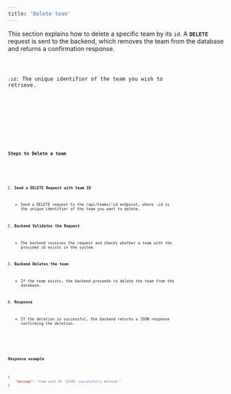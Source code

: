 ```yaml
---
title: 'Delete team'
---
```



This section explains how to delete a specific team by its <code>id</code>.
A <code><strong>DELETE</strong></code> request is sent to the backend, which removes the team
from the database and returns a confirmation response.

<Code code='DELETE /api/teams/:id' title='Endpoint' mark='DELETE' />

<code>:id</code>: The unique identifier of the team you wish to retrieve.

<Tabs>
    <TabItem label='cURL'>
        <Code
            lang='sh'
            code='curl http://osticket.homestead.local/api/teams/:id -u "email:password"'
        />
    </TabItem>
    <TabItem label='PHP'>
        <Code lang='shell' code='DELETE /api/teams/:id' />
    </TabItem>
</Tabs>

### Steps to Delete a team

<Steps>

1. <strong>Send a DELETE Request with team ID</strong>

    - Send a DELETE request to the /api/teams/:id endpoint, where :id is the unique identifier of the team you want to delete.

2. <strong>Backend Validates the Request</strong>

    - The backend receives the request and checks whether a team with the provided id exists in the system.

3. <strong>Backend Deletes the team</strong>

    - If the team exists, the backend proceeds to delete the team from the database.

4. <strong>Response</strong>

    - If the deletion is successful, the backend returns a JSON response confirming the deletion.

</Steps>

##### Response example

```json
{
    "message": "team with ID '12345' successfully deleted."
}
```
